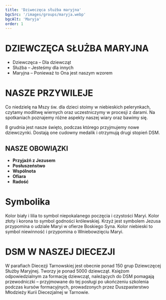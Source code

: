 ```yaml
---
title: 'Dziweczęca służba maryjna'
bgcSrc: '/images/groups/maryja.webp'
bgcAlt: 'Maryja'
order: 1
---
```


# DZIEWCZĘCA SŁUŻBA MARYJNA

- Dziewczęca – Dla dziewcząt
- Służba – Jesteśmy dla innych
- Maryjna – Ponieważ to Ona jest naszym wzorem

# NASZE PRZYWILEJE

Co niedzielę na Mszy św. dla dzieci stoimy w niebieskich pelerynkach, czytamy modlitwę wiernych oraz uczestniczymy w procesji z darami. Na spotkaniach poznajemy różne aspekty naszej wiary oraz bawimy się.

8 grudnia jest nasze święto, podczas którego przyjmujemy nowe dziewczynki. Dostają one cudowny medalik i otrzymują drugi stopień DSM.

## NASZE OBOWIĄZKI

- **Przyjaźń z Jezusem**
- **Posłuszeństwo**
- **Wspólnota**
- **Ofiara**
- **Radość**

# Symbolika

Kolor biały i lilia to symbol niepokalanego poczęcia i czystości Maryi. Kolor złoty i korona to symbol godności królewskiej. Krzyż jest symbolem Jezusa przypomina o udziale Maryi w ofierze Boskiego Syna. Kolor niebieski to symbol niewinność i przypomina o Wniebowzięciu Maryi.

# DSM W NASZEJ DIECEZJI

W parafiach Diecezji Tarnowskiej jest obecnie ponad 150 grup Dziewczęcej Służby Maryjnej. Tworzy je ponad 5000 dziewcząt. Księżom odpowiedzialnym za formację dziewcząt, należących do DSM pomagają przewodniczki – przyjmowane do tej posługi po ukończeniu szkolenia podczas kursów formacyjnych, prowadzonych przez Duszpasterstwo Młodzieży Kurii Diecezjalnej w Tarnowie.
